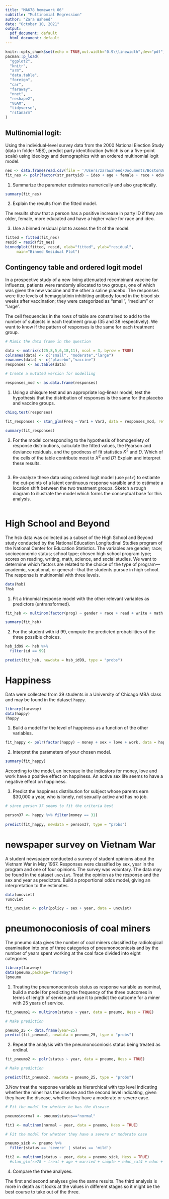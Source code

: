 ```yaml
---
title: "MA678 homework 06"
subtitle: "Multinomial Regression"
author: "Zara Waheed"
date: "October 10, 2021"
output:
  pdf_document: default
  html_document: default
---
```


```r
knitr::opts_chunk$set(echo = TRUE,out.width="0.9\\linewidth",dev="pdf",fig.align  = 'center')
pacman::p_load(
  "ggplot2",
  "knitr",
  "arm",
  "data.table",
  "foreign",
  "car",
  "faraway",
  "nnet",
  "reshape2",
  "VGAM",
  "tidyverse",
  "rstanarm"
)
```

## Multinomial logit: 
Using the individual-level survey data from the 2000 National Election Study (data in folder NES), predict party identification (which is on a five-point scale) using ideology and demographics with an ordered multinomial logit model.
```r
nes <- data.frame(read.csv(file = '/Users/zarawaheed/Documents/BostonUniversity/MA678/Data/ROS-Examples-master/NES/data/nes.txt', header = TRUE, sep = ""))
fit_nes <- polr(factor(str_partyid) ~ ideo + age + female + race + educ1, data = nes, Hess = TRUE)
```
1. Summarize the parameter estimates numerically and also graphically. 

```r
summary(fit_nes)
```

2. Explain the results from the fitted model.

The results show that a person has a positive increase in party ID if they are older, female, more educated and have a higher value for race and ideo.


3. Use a binned residual plot to assess the fit of the model.
```r
fitted = fitted(fit_nes)
resid = resid(fit_nes)
binnedplot(fitted, resid, xlab="fitted", ylab="residual",
     main="Binned Residual Plot")
```


## Contingency table and ordered logit model

In a prospective study of a new living attenuated recombinant vaccine for influenza, patients were randomly allocated to two groups, one of which was given the new vaccine and the other a saline placebo. The responses were titre levels of hemagglutinin inhibiting antibody found in the blood six weeks after vaccination; they were categorized as "small", "medium" or "large". 

\begin{table}[ht]
\centering
\begin{tabular}{rrrrr}
  \hline
treatment & small & moderate & large & Total \\ 
  \hline
placebo &  25 &   8 &   5 & 38 \\ 
 vaccine &   6 &  18 &  11 & 35 \\ 
   \hline
\end{tabular}
\end{table}
The cell frequencies in the rows of table are constrained to add to the number of subjects in each treatment group (35 and 38 respectively). We want to know if the pattern of responses is the same for each treatment group.

```r

# Mimic the data frame in the question

data <- matrix(c(25,8,5,6,18,11), ncol = 3, byrow = TRUE)
colnames(data) <- c("small", "moderate","large")
rownames(data) <- c("placebo","vaccine")
responses <- as.table(data)

# Create a mutated version for modelling

responses_mod <- as.data.frame(responses)
```

1. Using a chisqure test and an appropriate log-linear model, test the hypothesis that the distribution of responses is the same for the placebo and vaccine groups.
```r
chisq.test(responses)

fit_responses <- stan_glm(Freq ~ Var1 + Var2, data = responses_mod, refresh = 0)

summary(fit_responses)
```

2. For the model corresponding to the hypothesis of homogeniety of response distributions, calculate the fitted values, the Pearson and deviance residuals, and the goodness of fit statistics $X^2$ and $D$. Which of the cells of the table contribute most to $X^2$ and $D$? Explain and interpret these results.

```r

```


3. Re-analyze these data using ordered logit model (use `polr`) to estiamte the cut-points of a latent continuous response varaible and to estimate a location shift between the two treatment groups.  Sketch a rough diagram to illustrate the model which forms the conceptual base for this analysis.
```r

```


# High School and Beyond 
The hsb data was collected as a subset of the High School and Beyond study conducted by the National Education Longitudinal Studies program of the National Center for Education Statistics. The variables are gender; race; socioeconomic status; school type; chosen high school program type; scores on reading, writing, math, science, and social studies. We want to determine which factors are related to the choice of the type of program—academic, vocational, or general—that the students pursue in high school. The response is multinomial with three levels.

```r
data(hsb)
?hsb
```

1. Fit a trinomial response model with the other relevant variables as predictors (untransformed).
```r
fit_hsb <- multinom(factor(prog) ~ gender + race + read + write + math + science + socst , data = hsb, hess=TRUE)

summary(fit_hsb)
```

2. For the student with id 99, compute the predicted probabilities of the three possible choices.

```r
hsb_id99 <- hsb %>% 
  filter(id == 99)

predict(fit_hsb, newdata = hsb_id99, type = "probs")
```


# Happiness
Data were collected from 39 students in a University of Chicago MBA class and may be found in the dataset `happy`.

```r
library(faraway)
data(happy)
?happy

```

1. Build a model for the level of happiness as a function of the other variables.
```r
fit_happy <- polr(factor(happy) ~ money + sex + love + work, data = happy, Hess = TRUE)
```

2. Interpret the parameters of your chosen model.
```r
summary(fit_happy)
```

According to the model, an increase in the indicators for money, love and work have a positive effect on happiness. An active sex life seems to have a negative effect on happiness.

3. Predict the happiness distribution for subject whose parents earn $30,000 a year,
who is lonely, not sexually active and has no job.
```r
# since person 37 seems to fit the criteria best

person37 <- happy %>% filter(money == 31)
  
predict(fit_happy, newdata = person37, type = "probs")
```

# newspaper survey on Vietnam War
A student newspaper conducted a survey of student opinions about the Vietnam War in May 1967. Responses were classified by sex, year in the program and one of four opinions. The survey was voluntary. The data may be found in the dataset `uncviet`.  Treat the opinion as the response and the sex and year as predictors. Build a proportional odds model, giving an interpretation to the estimates.

```r
data(uncviet)
?uncviet

fit_uncviet <- polr(policy ~ sex + year, data = uncviet)
```

# pneumonoconiosis of coal miners
The pneumo data gives the number of coal miners classified by radiological examination into one of three categories of pneumonoconiosis and by the number of years spent working at the coal face divided into eight categories.

```r
library(faraway)
data(pneumo,package="faraway")
?pneumo
```

1. Treating the pneumonoconiosis status as response variable as nominal, build a model for predicting the frequency of the three outcomes in terms of length of service and use it to predict the outcome for a miner with 25 years of service.

```r
fit_pneumo1 <- multinom(status ~ year, data = pneumo, Hess = TRUE)

# Make prediction

pneumo_25 <- data.frame(year=25)
predict(fit_pneumo1, newdata = pneumo_25, type = "probs")
```

2. Repeat the analysis with the pneumonoconiosis status being treated as ordinal. 

```r
fit_pneumo2 <- polr(status ~ year, data = pneumo, Hess = TRUE)

# Make prediction

predict(fit_pneumo2, newdata = pneumo_25, type = "probs")
```

3.Now treat the response variable as hierarchical with top level indicating whether
the miner has the disease and the second level indicating, given they have the
disease, whether they have a moderate or severe case. 

```r
# Fit the model for whether he has the disease

pneumo$normal <- pneumo$status=="normal"

fit1 <- multinom(normal ~ year, data = pneumo, Hess = TRUE)

# Fit the model for whether they have a severe or moderate case

pneumo_sick <- pneumo %>% 
  filter(status == 'severe' | status == 'mild')

fit2 <- multinom(status ~ year, data = pneumo_sick, Hess = TRUE)
  #stan_glm(re78 ~ treat + age + married + sample + educ_cat4 + educ + black, data=lalonde, subset = re78>0, refresh=0)

```

4.  Compare the three analyses.

The first and second analyses give the same results. The third analysis is more in depth as it looks at the values in different stages so it might be the best course to take out of the three.
